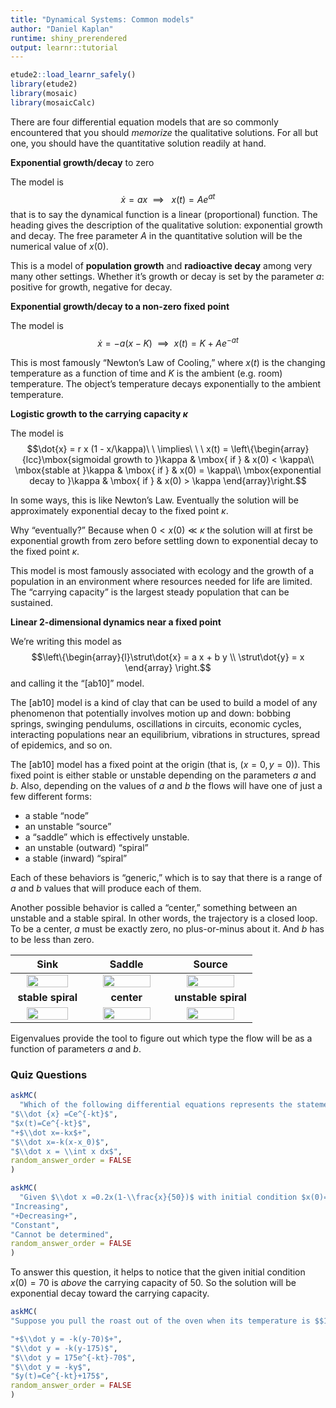 ```yaml
---
title: "Dynamical Systems: Common models"
author: "Daniel Kaplan"
runtime: shiny_prerendered
output: learnr::tutorial
---
```


```r
etude2::load_learnr_safely()
library(etude2)
library(mosaic)
library(mosaicCalc)
```

There are four differential equation models that are so commonly encountered that you should *memorize* the qualitative solutions. For all but one, you should have the quantitative solution readily at hand.

**Exponential growth/decay** to zero

The model is $$\dot{x} = a x \ \ \implies\ \ \ x(t) = A e^{a t}$$ that is to say the dynamical function is a linear (proportional) function.  The heading gives the description of the qualitative solution: exponential growth and decay. The free parameter $A$ in the quantitative solution will be the numerical value of $x(0)$. 

This is a model of **population growth** and **radioactive decay** among very many other settings. Whether it's growth or decay is set by the parameter $a$: positive for growth, negative for decay.

**Exponential growth/decay to a non-zero fixed point**

The model is $$\dot{x} = -a (x - K) \ \ \implies\ \  x(t) = K + Ae^{-at}$$

This is most famously "Newton's Law of Cooling," where $x(t)$ is the changing temperature as a function of time and $K$ is the ambient (e.g. room) temperature. The object's temperature decays exponentially to the ambient temperature.

**Logistic growth to the carrying capacity $\kappa$**

The model is $$\dot{x} = r x (1 - x/\kappa)\ \ \implies\ \ \ x(t) = \left\{\begin{array}{lcc}\mbox{sigmoidal growth to }\kappa & \mbox{ if } & x(0) < \kappa\\
\mbox{stable at }\kappa & \mbox{ if } & x(0) = \kappa\\
\mbox{exponential decay to }\kappa & \mbox{ if } & x(0) > \kappa
\end{array}\right.$$

In some ways, this is like Newton's Law. Eventually the solution will be approximately exponential decay to the fixed point $\kappa$.

Why "eventually?" Because when $0 < x(0) \ll \kappa$ the solution will at first be exponential growth from zero before settling down to exponential decay to the fixed point $\kappa$.

This model is most famously associated with ecology and the growth of a population in an environment where resources needed for life are limited. The "carrying capacity" is the largest steady population that can be sustained.

**Linear 2-dimensional dynamics near a fixed point**

We're writing this model as 
$$\left\{\begin{array}{l}\strut\dot{x} = a x + b y \\ \strut\dot{y} = x \end{array} \right.$$
and calling it the "[ab10]" model.

The [ab10] model is a kind of clay that can be used to build a model of any phenomenon that potentially involves motion up and down: bobbing springs, swinging pendulums, oscillations in circuits, economic cycles, interacting populations near an equilibrium, vibrations in structures, spread of epidemics, and so on.

The [ab10] model has a fixed point at the origin (that is, $(x=0, y=0)$). This fixed point is either stable or unstable depending on the parameters $a$ and $b$. Also, depending on the values of $a$ and $b$ the flows will have one of just a few different forms:

- a stable "node"
- an unstable "source"
- a "saddle" which is effectively unstable.
- an unstable (outward) "spiral"
- a stable (inward) "spiral"

Each of these behaviors is "generic," which is to say that there is a range of $a$ and $b$ values that will produce each of them.

Another possible behavior is called a "center," something between an unstable and a stable spiral. In other words, the trajectory is a closed loop. To be a center, $a$ must be exactly zero, no plus-or-minus about it. And $b$ has to be less than zero.


Sink | Saddle | Source
:------:|:-------:|:-------:
<img src="www/sink.png" width="80%"> | <img src="www/saddle.png" width="80%"> | <img src="www/source.png" width="80%">
**stable spiral** | **center** | **unstable spiral**
<img src="www/spiral.png" width="80%"> | <img src="www/center.png" width="80%"> | <img src="www/unstable-spiral.png" width="80%">

Eigenvalues provide the tool to figure out which type the flow will be as a function of parameters $a$ and $b$.

### Quiz Questions

```r
askMC(
  "Which of the following differential equations represents the statement: *\"The rate at which the radioactive substance decays is directly proportional to the amount of substance remaining.\"*",
"$\\dot {x} =Ce^{-kt}$",
"$x(t)=Ce^{-kt}$",
"+$\\dot x=-kx$+",
"$\\dot x=-k(x-x_0)$",
"$\\dot x = \\int x dx$",
random_answer_order = FALSE
)
```

```r
askMC(
  "Given $\\dot x =0.2x(1-\\frac{x}{50})$ with initial condition $x(0)=70$, is $x(t)$ increasing, decreasing, constant, or cannot be determined?",
"Increasing",
"+Decreasing+",
"Constant",
"Cannot be determined",
random_answer_order = FALSE
)
```

To answer this question, it helps to notice that the given initial condition $x(0) = 70$ is *above* the carrying capacity of 50. So the solution will be exponential decay toward the carrying capacity.


```r
askMC(
"Suppose you pull the roast out of the oven when its temperature is $$175^{\\circ}$$F.  The room temperature is $$70^{\\circ}$$F and the roast cools in accordance with Newton’s Law of Cooling.  Let $y(t)$ be the temperature of the roast $t$ minutes after it is removed from the oven. Which of the following is the differential equation that models this situation?",

"+$\\dot y = -k(y-70)$+",
"$\\dot y = -k(y-175)$",
"$\\dot y = 175e^{-kt}-70$",
"$\\dot y = -ky$",
"$y(t)=Ce^{-kt}+175$",
random_answer_order = FALSE
)
```



